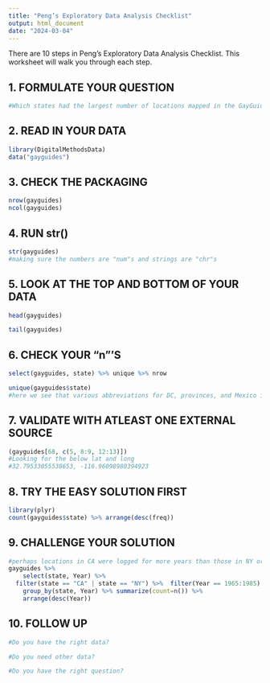 ```yaml
---
title: "Peng’s Exploratory Data Analysis Checklist"
output: html_document
date: "2024-03-04"
---
```


There are 10 steps in Peng's Exploratory Data Analysis Checklist. This worksheet will walk you through each step. 

## 1. FORMULATE YOUR QUESTION

```r
#Which states had the largest number of locations mapped in the GayGuides? 
```


## 2. READ IN YOUR DATA

```r
library(DigitalMethodsData)
data("gayguides")
```


## 3. CHECK THE PACKAGING

```r
nrow(gayguides)
ncol(gayguides)
```


## 4. RUN str()

```r
str(gayguides)
#making sure the numbers are "num"s and strings are "chr"s
```

## 5. LOOK AT THE TOP AND BOTTOM OF YOUR DATA

```r
head(gayguides)
```
```r
tail(gayguides)
```

## 6. CHECK YOUR "n"'S
```r
select(gayguides, state) %>% unique %>% nrow
```
```r
unique(gayguides$state)
#here we see that various abbreviations for DC, provinces, and Mexico inflate the number of states from 51 to 57. 
```

## 7. VALIDATE WITH ATLEAST ONE EXTERNAL SOURCE
```r
(gayguides[68, c(5, 8:9, 12:13)])
#Looking for the below lat and long
#32.79533055538653, -116.96098980394923
```

## 8. TRY THE EASY SOLUTION FIRST 
```r
library(plyr)
count(gayguides$state) %>% arrange(desc(freq))
```


## 9. CHALLENGE YOUR SOLUTION
```r
#perhaps locations in CA were logged for more years than those in NY or elsewhere
gayguides %>% 
    select(state, Year) %>%
  filter(state == "CA" | state == "NY") %>%  filter(Year == 1965:1985)  %>%
    group_by(state, Year) %>% summarize(count=n()) %>%
    arrange(desc(Year)) 

```


## 10. FOLLOW UP
```r
#Do you have the right data?

#Do you need other data?

#Do you have the right question? 
```













